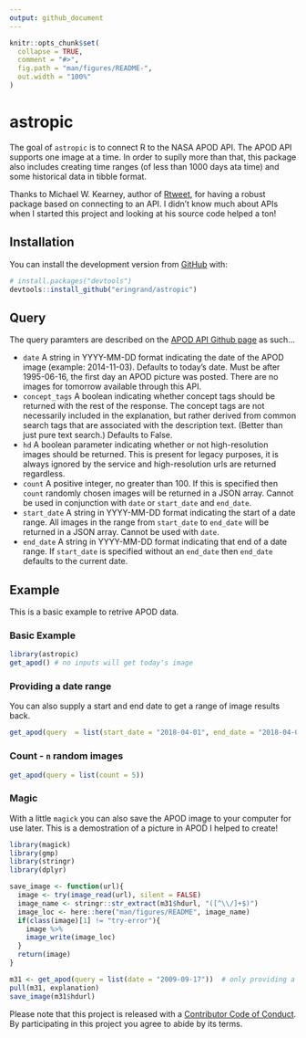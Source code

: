 ```yaml
---
output: github_document
---
```


<!-- README.md is generated from README.Rmd. Please edit that file -->

```r
knitr::opts_chunk$set(
  collapse = TRUE,
  comment = "#>",
  fig.path = "man/figures/README-",
  out.width = "100%"
)
```

# astropic

The goal of `astropic` is to connect R to the NASA APOD API. The APOD API supports one image at a time. In order to suplly more than that, this package also includes creating time ranges (of less than 1000 days ata time) and some historical data in tibble format.

Thanks to Michael W. Kearney, author of [Rtweet](http://rtweet.info), for having a robust package based on connecting to an API. I didn't know much about APIs when I started this project and looking at his source code helped a ton! 

## Installation

You can install the development version from [GitHub](https://github.com/) with:

``` r
# install.packages("devtools")
devtools::install_github("eringrand/astropic")
```

## Query
The query paramters are described on the [APOD API Github page](https://github.com/nasa/apod-api) as such...

- `date` A string in YYYY-MM-DD format indicating the date of the APOD image (example: 2014-11-03).  Defaults to today's date.  Must be after 1995-06-16, the first day an APOD picture was posted.  There are no images for tomorrow available through this API.
- `concept_tags` A boolean indicating whether concept tags should be returned with the rest of the response.  The concept tags are not necessarily included in the explanation, but rather derived from common search tags that are associated with the description text.  (Better than just pure text search.)  Defaults to False.
- `hd` A boolean parameter indicating whether or not high-resolution images should be returned. This is present for legacy purposes, it is always ignored by the service and high-resolution urls are returned regardless.
- `count` A positive integer, no greater than 100. If this is specified then `count` randomly chosen images will be returned in a JSON array. Cannot be used in conjunction with `date` or `start_date` and `end_date`.
- `start_date` A string in YYYY-MM-DD format indicating the start of a date range. All images in the range from `start_date` to `end_date` will be returned in a JSON array. Cannot be used with `date`.
- `end_date` A string in YYYY-MM-DD format indicating that end of a date range. If `start_date` is specified without an `end_date` then `end_date` defaults to the current date.

## Example

This is a basic example to retrive APOD data. 

### Basic Example
```r
library(astropic)
get_apod() # no inputs will get today's image
```

### Providing a date range

You can also supply a start and end date to get a range of image results back.
```r
get_apod(query  = list(start_date = "2018-04-01", end_date = "2018-04-03"))
```
### Count - `n` random images
```r
get_apod(query = list(count = 5))
```


### Magic

With a little `magick` you can also save the APOD image to your computer for use later. 
This is a demostration of a picture in APOD I helped to create!
```r
library(magick)
library(gmp)
library(stringr)
library(dplyr)

save_image <- function(url){
  image <- try(image_read(url), silent = FALSE)
  image_name <- stringr::str_extract(m31$hdurl, "([^\\/]+$)")
  image_loc <- here::here("man/figures/README", image_name)
  if(class(image)[1] != "try-error"){
    image %>%
    image_write(image_loc)
  }
  return(image)
}

m31 <- get_apod(query = list(date = "2009-09-17"))  # only providing a start date will give the image just for that day
pull(m31, explanation)
save_image(m31$hdurl)
```



Please note that this project is released with a [Contributor Code of Conduct](.github/CODE_OF_CONDUCT.md).
By participating in this project you agree to abide by its terms.
